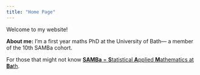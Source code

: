 ```yaml
---
title: "Home Page"
---
```


Welcome to my website!

**About me:** I'm a first year maths PhD at the University of Bath— a member of the 10th SAMBa cohort.

For those that might not know [**SAMBa** = **S**tatistical **A**pplied **M**athematics at **Ba**th](https://samba.ac.uk).
